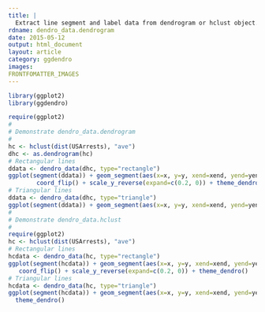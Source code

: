 ```yaml
---
title: |
  Extract line segment and label data from dendrogram or hclust object.
rdname: dendro_data.dendrogram
date: 2015-05-12
output: html_document
layout: article
category: ggdendro
images:
FRONTFOMATTER_IMAGES
---
```


```r
library(ggplot2)
library(ggdendro)
```

```r

require(ggplot2)
#
# Demonstrate dendro_data.dendrogram
#
hc <- hclust(dist(USArrests), "ave")
dhc <- as.dendrogram(hc)
# Rectangular lines
ddata <- dendro_data(dhc, type="rectangle")
ggplot(segment(ddata)) + geom_segment(aes(x=x, y=y, xend=xend, yend=yend)) +
		coord_flip() + scale_y_reverse(expand=c(0.2, 0)) + theme_dendro()
# Triangular lines
ddata <- dendro_data(dhc, type="triangle")
ggplot(segment(ddata)) + geom_segment(aes(x=x, y=y, xend=xend, yend=yend)) + theme_dendro()
#
# Demonstrate dendro_data.hclust
#
require(ggplot2)
hc <- hclust(dist(USArrests), "ave")
# Rectangular lines
hcdata <- dendro_data(hc, type="rectangle")
ggplot(segment(hcdata)) + geom_segment(aes(x=x, y=y, xend=xend, yend=yend)) +
   coord_flip() + scale_y_reverse(expand=c(0.2, 0)) + theme_dendro()
# Triangular lines
hcdata <- dendro_data(hc, type="triangle")
ggplot(segment(hcdata)) + geom_segment(aes(x=x, y=y, xend=xend, yend=yend)) +
  theme_dendro()



```